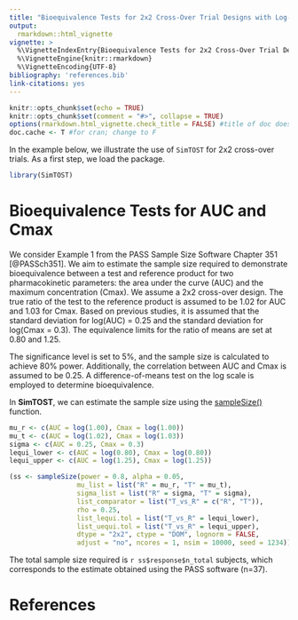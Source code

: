 ```yaml
---
title: "Bioequivalence Tests for 2x2 Cross-Over Trial Designs with Log-Normal Data"
output: 
  rmarkdown::html_vignette
vignette: >
  %\VignetteIndexEntry{Bioequivalence Tests for 2x2 Cross-Over Trial Designs with Log-Normal Data}
  %\VignetteEngine{knitr::rmarkdown}
  %\VignetteEncoding{UTF-8}
bibliography: 'references.bib'
link-citations: yes
---
```


```r
knitr::opts_chunk$set(echo = TRUE)
knitr::opts_chunk$set(comment = "#>", collapse = TRUE)
options(rmarkdown.html_vignette.check_title = FALSE) #title of doc does not match vignette title
doc.cache <- T #for cran; change to F
```


In the example below, we illustrate the use of `SimTOST` for 2x2 cross-over trials. As a first step, we load the package.

```r
library(SimTOST)
```

# Bioequivalence Tests for AUC and Cmax
We consider Example 1 from the PASS Sample Size Software Chapter 351 [@PASSch351]. We aim to estimate the sample size required to demonstrate bioequivalence between a test and reference product for two pharmacokinetic parameters: the area under the curve (AUC) and the maximum concentration (Cmax). We assume a 2x2 cross-over design. The true ratio of the test to the reference product is assumed to be 1.02 for AUC and 1.03 for Cmax. Based on previous studies, it is assumed that the standard deviation for log(AUC) = 0.25 and the standard deviation for log(Cmax = 0.3). The equivalence limits for the ratio of means are set at 0.80 and 1.25. 

The significance level is set to 5\%, and the sample size is calculated to achieve 80\% power. Additionally, the correlation between AUC and Cmax is assumed to be 0.25. A difference-of-means test on the log scale is employed to determine bioequivalence.

In **SimTOST**, we can estimate the sample size using the [sampleSize()](../reference/sampleSize.html) function.

```r
mu_r <- c(AUC = log(1.00), Cmax = log(1.00))
mu_t <- c(AUC = log(1.02), Cmax = log(1.03))
sigma <- c(AUC = 0.25, Cmax = 0.3)
lequi_lower <- c(AUC = log(0.80), Cmax = log(0.80))
lequi_upper <- c(AUC = log(1.25), Cmax = log(1.25))

(ss <- sampleSize(power = 0.8, alpha = 0.05,
                 mu_list = list("R" = mu_r, "T" = mu_t),
                 sigma_list = list("R" = sigma, "T" = sigma),
                 list_comparator = list("T_vs_R" = c("R", "T")),
                 rho = 0.25,
                 list_lequi.tol = list("T_vs_R" = lequi_lower),
                 list_uequi.tol = list("T_vs_R" = lequi_upper),
                 dtype = "2x2", ctype = "DOM", lognorm = FALSE, 
                 adjust = "no", ncores = 1, nsim = 10000, seed = 1234))
```
The total sample size required is `r ss$response$n_total` subjects, which corresponds to the estimate obtained using the PASS software (n=37).

# References

